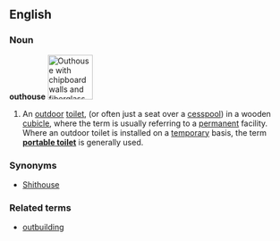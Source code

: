 ==English==
===Noun===
'''outhouse'''
[[Image:OuthouseAtCrabappleLakeRotated.jpg|thumb|right|80px|''Outhouse with [[chipboard]] walls and [[fiberglass]] ceiling'']]
#An [[outdoor]] [[toilet]], (or often just a seat over a [[cesspool]]) in a wooden [[cubicle]], where the term is usually referring to a [[permanent]] facility. Where an outdoor toilet is installed on a [[temporary]] basis, the term '''[[portable toilet]]''' is generally used.

===Synonyms===
*[[Shithouse]]
===Related terms===
*[[outbuilding]]